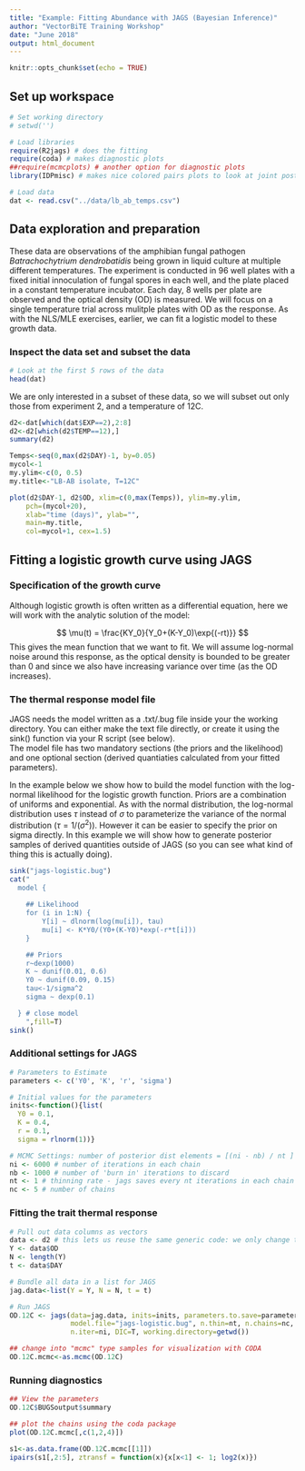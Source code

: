 ```yaml
---
title: "Example: Fitting Abundance with JAGS (Bayesian Inference)"
author: "VectorBiTE Training Workshop"
date: "June 2018"
output: html_document
---
```


```r
knitr::opts_chunk$set(echo = TRUE)
```

## Set up workspace

```r
# Set working directory
# setwd('')

# Load libraries
require(R2jags) # does the fitting
require(coda) # makes diagnostic plots
##require(mcmcplots) # another option for diagnostic plots
library(IDPmisc) # makes nice colored pairs plots to look at joint posteriors
```

```r
# Load data
dat <- read.csv("../data/lb_ab_temps.csv")
```

## Data exploration and preparation

These data are observations of the amphibian fungal pathogen  _Batrachochytrium dendrobatidis_ being grown in liquid culture at multiple different temperatures.  The experiment is conducted in 96 well plates with a fixed initial innoculation of fungal spores in each well, and the plate placed in a constant temperature incubator. Each day, 8 wells per plate are observed and the optical density (OD) is measured. We will focus on a single temperature trial across mulitple plates with OD as the response. As with the NLS/MLE exercises, earlier, we can fit a logistic model to these growth data. 

### Inspect the data set and subset the data

```r
# Look at the first 5 rows of the data
head(dat)
```

We are only interested in a subset of these data, so we will subset out only those from experiment 2, and a temperature of 12C.

```r
d2<-dat[which(dat$EXP==2),2:8]
d2<-d2[which(d2$TEMP==12),]
summary(d2)
```


```r
Temps<-seq(0,max(d2$DAY)-1, by=0.05)
mycol<-1   
my.ylim<-c(0, 0.5)
my.title<-"LB-AB isolate, T=12C"

plot(d2$DAY-1, d2$OD, xlim=c(0,max(Temps)), ylim=my.ylim,
    pch=(mycol+20),
    xlab="time (days)", ylab="",
    main=my.title,
    col=mycol+1, cex=1.5)

```

## Fitting a logistic growth curve using JAGS

### Specification of the growth curve

Although logistic growth is often written as a differential equation, here we will work with the analytic solution of the model:

$$
\mu(t) = \frac{KY_0}{Y_0+(K-Y_0)\exp{(-rt)}}
$$
This gives the mean function that we want to fit. We will assume log-normal noise around this response, as the optical density is bounded to be greater than 0 and since we also have increasing variance over time (as the OD increases).


### The thermal response model file
JAGS needs the model written as a .txt/.bug file inside your the working directory. You can either make the text file directly, or create it using the sink() function via your R script (see below).  
The model file has two mandatory sections (the priors and the likelihood) and one optional section (derived quantiaties calculated from your fitted parameters).  

In the example below we show how to build the model function with the log-normal likelihood for the logistic growth function. Priors are a combination of uniforms and exponential. As with the normal distribution, the log-normal distribution uses $\tau$ instead of $\sigma$ to parameterize the variance of the normal distribution ($\tau = 1/(\sigma^2)$). However it can be easier to specify the prior on sigma directly. In this example we will show how to generate posterior samples of derived quantities outside of JAGS (so you can see what kind of thing this is actually doing).


```r
  
sink("jags-logistic.bug")
cat("
  model {
    
    ## Likelihood
    for (i in 1:N) {
        Y[i] ~ dlnorm(log(mu[i]), tau)
        mu[i] <- K*Y0/(Y0+(K-Y0)*exp(-r*t[i]))
    }

    ## Priors
    r~dexp(1000)
    K ~ dunif(0.01, 0.6)
    Y0 ~ dunif(0.09, 0.15)
    tau<-1/sigma^2
    sigma ~ dexp(0.1)

  } # close model
    ",fill=T)
sink()
```

### Additional settings for JAGS 
```r
# Parameters to Estimate
parameters <- c('Y0', 'K', 'r', 'sigma')

# Initial values for the parameters
inits<-function(){list(
  Y0 = 0.1,
  K = 0.4,
  r = 0.1,
  sigma = rlnorm(1))}

# MCMC Settings: number of posterior dist elements = [(ni - nb) / nt ] * nc
ni <- 6000 # number of iterations in each chain
nb <- 1000 # number of 'burn in' iterations to discard
nt <- 1 # thinning rate - jags saves every nt iterations in each chain
nc <- 5 # number of chains

```

### Fitting the trait thermal response
```r
# Pull out data columns as vectors
data <- d2 # this lets us reuse the same generic code: we only change this first line
Y <- data$OD
N <- length(Y)
t <- data$DAY

# Bundle all data in a list for JAGS
jag.data<-list(Y = Y, N = N, t = t)

# Run JAGS
OD.12C <- jags(data=jag.data, inits=inits, parameters.to.save=parameters, 
               model.file="jags-logistic.bug", n.thin=nt, n.chains=nc, n.burnin=nb, 
               n.iter=ni, DIC=T, working.directory=getwd())

## change into "mcmc" type samples for visualization with CODA
OD.12C.mcmc<-as.mcmc(OD.12C)

```

### Running diagnostics

```r
## View the parameters
OD.12C$BUGSoutput$summary
```




```r
## plot the chains using the coda package
plot(OD.12C.mcmc[,c(1,2,4)])
```

```r
s1<-as.data.frame(OD.12C.mcmc[[1]])
ipairs(s1[,2:5], ztransf = function(x){x[x<1] <- 1; log2(x)})
```